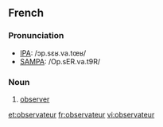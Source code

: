 ==French==

===Pronunciation===
*[[w:IPA|IPA]]: /ɔp.sɛʁ.va.tœʁ/
*[[w:SAMPA|SAMPA]]: /Op.sER.va.t9R/

===Noun===
{{fr-infl-noun|sm=observateur|sf=observatrice|pm=observateurs|pf=observatrices|smp=ɔp.sɛʁ.va.tœʁ|sfp=ɔp.sɛʁ.vat.ʁis|pmp=ɔp.sɛʁ.va.tœʁ|pfp=ɔp.sɛʁ.vat.ʁis}}
#[[observer]]

[[et:observateur]]
[[fr:observateur]]
[[vi:observateur]]